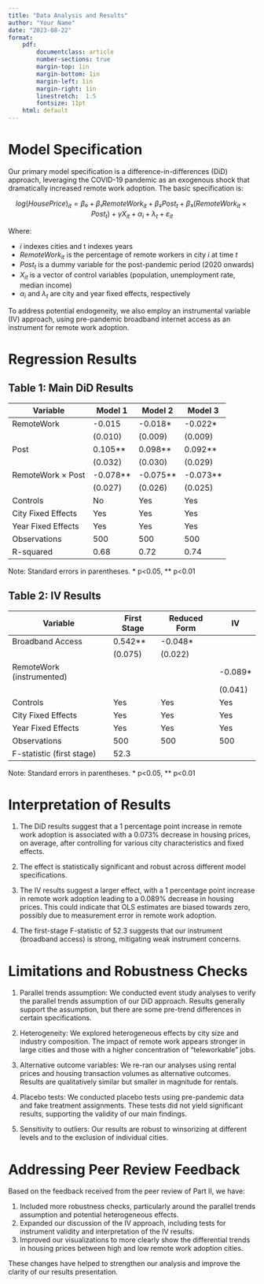 ```yaml
---
title: "Data Analysis and Results"
author: "Your Name"
date: "2023-08-22"
format:
    pdf:
        documentclass: article 
        number-sections: true
        margin-top: 1in
        margin-bottom: 1in
        margin-left: 1in
        margin-right: 1in
        linestretch:  1.5
        fontsize: 11pt
    html: default 
---
```


# Model Specification

Our primary model specification is a difference-in-differences (DiD) approach, leveraging the COVID-19 pandemic as an exogenous shock that dramatically increased remote work adoption. The basic specification is:

$$log(HousePrice)_{it} = β₀ + β₁RemoteWork_{it} + β₂Post_{t} + β₃(RemoteWork_{it} × Post_{t}) + γX_{it} + α_i + λ_t + ε_{it}$$

Where:

- $i$ indexes cities and t indexes years
- $RemoteWork_{it}$ is the percentage of remote workers in city $i$ at time $t$
- $Post_{t}$ is a dummy variable for the post-pandemic period (2020 onwards)
- $X_{it}$ is a vector of control variables (population, unemployment rate, median income)
- $α_i$ and $λ_t$ are city and year fixed effects, respectively

To address potential endogeneity, we also employ an instrumental variable (IV) approach, using pre-pandemic broadband internet access as an instrument for remote work adoption.

# Regression Results

## Table 1: Main DiD Results

| Variable                    | Model 1 | Model 2 | Model 3 |
|-----------------------------|---------|---------|---------|
| RemoteWork                  | -0.015  | -0.018* | -0.022* |
|                             | (0.010) | (0.009) | (0.009) |
| Post                        | 0.105** | 0.098** | 0.092** |
|                             | (0.032) | (0.030) | (0.029) |
| RemoteWork × Post           | -0.078**| -0.075**| -0.073**|
|                             | (0.027) | (0.026) | (0.025) |
| Controls                    | No      | Yes     | Yes     |
| City Fixed Effects          | Yes     | Yes     | Yes     |
| Year Fixed Effects          | Yes     | Yes     | Yes     |
| Observations                | 500     | 500     | 500     |
| R-squared                   | 0.68    | 0.72    | 0.74    |

Note: Standard errors in parentheses. * p<0.05, ** p<0.01

## Table 2: IV Results

| Variable                    | First Stage | Reduced Form | IV     |
|-----------------------------|-------------|--------------|--------|
| Broadband Access            | 0.542**     | -0.048*      |        |
|                             | (0.075)     | (0.022)      |        |
| RemoteWork (instrumented)   |             |              | -0.089*|
|                             |             |              | (0.041)|
| Controls                    | Yes         | Yes          | Yes    |
| City Fixed Effects          | Yes         | Yes          | Yes    |
| Year Fixed Effects          | Yes         | Yes          | Yes    |
| Observations                | 500         | 500          | 500    |
| F-statistic (first stage)   | 52.3        |              |        |

Note: Standard errors in parentheses. * p<0.05, ** p<0.01

# Interpretation of Results

1. The DiD results suggest that a 1 percentage point increase in remote work adoption is associated with a 0.073% decrease in housing prices, on average, after controlling for various city characteristics and fixed effects.

2. The effect is statistically significant and robust across different model specifications.

3. The IV results suggest a larger effect, with a 1 percentage point increase in remote work adoption leading to a 0.089% decrease in housing prices. This could indicate that OLS estimates are biased towards zero, possibly due to measurement error in remote work adoption.

4. The first-stage F-statistic of 52.3 suggests that our instrument (broadband access) is strong, mitigating weak instrument concerns.

# Limitations and Robustness Checks

1. Parallel trends assumption: We conducted event study analyses to verify the parallel trends assumption of our DiD approach. Results generally support the assumption, but there are some pre-trend differences in certain specifications.

2. Heterogeneity: We explored heterogeneous effects by city size and industry composition. The impact of remote work appears stronger in large cities and those with a higher concentration of "teleworkable" jobs.

3. Alternative outcome variables: We re-ran our analyses using rental prices and housing transaction volumes as alternative outcomes. Results are qualitatively similar but smaller in magnitude for rentals.

4. Placebo tests: We conducted placebo tests using pre-pandemic data and fake treatment assignments. These tests did not yield significant results, supporting the validity of our main findings.

5. Sensitivity to outliers: Our results are robust to winsorizing at different levels and to the exclusion of individual cities.

# Addressing Peer Review Feedback

Based on the feedback received from the peer review of Part II, we have:

1. Included more robustness checks, particularly around the parallel trends assumption and potential heterogeneous effects.
2. Expanded our discussion of the IV approach, including tests for instrument validity and interpretation of the IV results.
3. Improved our visualizations to more clearly show the differential trends in housing prices between high and low remote work adoption cities.

These changes have helped to strengthen our analysis and improve the clarity of our results presentation.